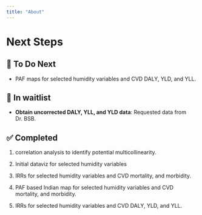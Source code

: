 ```yaml
---
title: "About"
---
```


# Next Steps {.panel .panel-set}

::: {.callout-tip collapse="true" appearance="default"}

## 🚀 To Do Next
-   PAF maps for selected humidity variables and CVD DALY, YLD, and YLL.
:::



::: {.callout-tip collapse="true" appearance="default"}
## 🔄 In waitlist {.panel .panel-collapse}

-   **Obtain uncorrected DALY, YLL, and YLD data**: Requested data from Dr. BSB.

:::

::: {.callout-note collapse="true" appearance="default"}
## ✅ Completed

1. correlation analysis to identify potential multicollinearity.

2. Initial dataviz for selected humidity variables

3. IRRs for selected humidity variables and CVD mortality, and morbidity.

4. PAF based Indian map for selected humidity variables and CVD mortality, and morbidity.

5. IRRs for selected humidity variables and CVD DALY, YLD, and YLL.

:::
